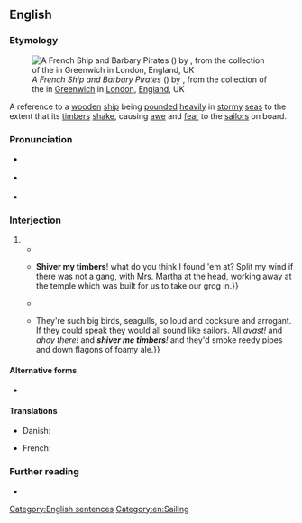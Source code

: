 ==English==
{{was wotd|2017|September|19}}

===Etymology===
[[File:A French Ship and Barbary Pirates (c 1615) by Aert Anthoniszoon.jpg|thumb|''A French Ship and Barbary Pirates'' ({{circa2|1615|short=yes}}) by {{w|Aert Anthoniszoon}}, from the collection of the {{w|National Maritime Museum}} in [[Greenwich]] in [[London]], [[England]], UK]]

A reference to a [[wooden]] [[ship#Noun|ship]] being [[pound#Verb|pounded]] [[heavily]] in [[stormy]] [[sea]]s to the extent that its [[timber]]s [[shake#Verb|shake]], causing [[awe#Noun|awe]] and [[fear#Noun|fear]] to the [[sailor]]s on board.

===Pronunciation===
* {{a|RP}} {{IPA|/ˈʃɪvə maɪ ˈtɪmbəs/|lang=en}}
* {{a|GA}} {{IPA|/ˈʃɪvɚ maɪ ˈtɪmbɚs/|lang=en}}
* {{hyphenation|shi|ver my tim|bers|lang=en}}

===Interjection===
{{en-interj}}

# {{non-gloss definition|A [[mild]] [[oath]] expressing [[surprise]], [[disbelief]] or [[annoyance]]. It is [[stereotype|stereotypically]] regarded as being [[utter#Verb|uttered]] by [[pirate]]s.}}
#* {{quote-book|author=James Roberts|title=Rule Britannia! A Loyal Sketch, in Two Acts, as Performed with Universal Applause at the [[w:Theatre Royal Haymarket|Theatre Royal, Haymarket]]|location=London|publisher=Printed for Hookham and Carpenter, Old and New [[w:Bond Street|Bond-street]]|year=1794|section=Act II, scene i|page=26|pageurl=https://books.google.com/books?id=pNdZAAAAcAAJ&pg=PA26|oclc=228762542|passage=I was informed I ſhould meet my dear Anna ſomewhere in theſe woods: I have been ſteering all points of the compaſs, but in vain. However, after having given chaſe to an enemy, ſhall I tamely haul my wind when my miſtreſs is in view? No;—'''ſhiver my timbers''' if I do. The man who meanly deſerts his King or his miſtreſs, deſerves to be ſhot for a traitor to both!}}
#* {{quote-book|author=[Edward Dubois]|authorlink=Edward Dubois|chapter=XII|title=A Piece of Family Biography. In Three Volumes|location=London|publisher=Printed for J. Bell, no. 148, [[w:Oxford Street|Oxford-Street]], opposite [[w:Bond Street|New Bond-Street]]|year=1799|volume=II|page=216|pageurl=https://books.google.com.sg/books?id=v60BAAAAQAAJ&pg=RA1-PA216|oclc=753432205|passage=I weighed anchor inſtantly, and bore up right a-head to Dynevawr-houſe as faſt as my wooden leg would carry me. {{...}} '''Shiver my timbers'''! what do you think I found 'em at? Split my wind if there was not a gang, with Mrs. Martha at the head, working away at the temple which was built for us to take our grog in.}}
#* {{quote-book|author=Robert Louis Stevenson|authorlink=Robert Louis Stevenson]]|chapter=At the Sign of the ‘Spy-Glass’|title={{w|Treasure Island}}|location=London; Paris; New York, N.Y.|publisher=[[w:Cassell (publisher)|Cassell & Company, Limited]]|year=1881–1882|year_published=1883|page=66|pageurl=https://books.google.com/books?id=3dwNAAAAQAAJ&pg=PA66|oclc=702939134|passage="The score!" he burst out. "Three goes o'rum! Why, '''shiver my timbers''', if I hadn't forgotten my score!" And, falling on a bench, he laughed until the tears ran down his cheeks.}}
#* {{quote-book|author=Daisy Jordan|chapter=19|title=Wild about Harry|location=London|publisher={{w|Bantam Books}}|year=2005|page=263|pageurl=https://books.google.com/books?id=sYDWwrrupJwC&pg=PA263|isbn=978-0-553-81726-3|passage=When I wake up the next morning there's a seagull on my windowsill. {{...}} They're such big birds, seagulls, so loud and cocksure and arrogant. If they could speak they would all sound like sailors. All ''avast!'' and ''ahoy there!'' and '''''shiver me timbers'''!'' and they'd smoke reedy pipes and down flagons of foamy ale.}}

====Alternative forms====
* {{l|en|shiver me timbers}}

====Translations====
{{trans-top|mild oath stereotypically associated with pirates}}
* Danish: {{t|da|splitte mine bramsejl}} {{gloss|break my topgallant sails}}
{{trans-mid}}
* French: {{t|fr|mille sabords}} {{gloss|a thousand gunports}}
{{trans-bottom}}

===Further reading===
* {{pedia}}

[[Category:English sentences]]
[[Category:en:Sailing]]